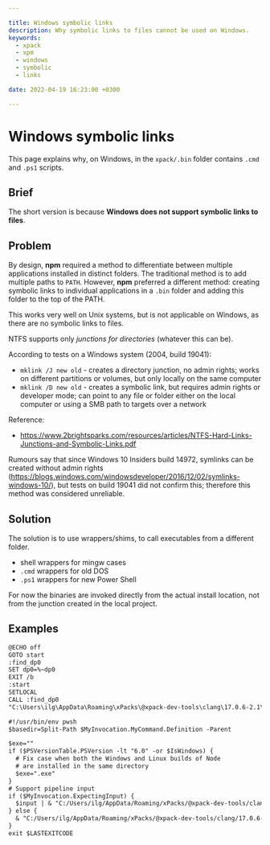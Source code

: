```yaml
---

title: Windows symbolic links
description: Why symbolic links to files cannot be used on Windows.
keywords:
  - xpack
  - xpm
  - windows
  - symbolic
  - links

date: 2022-04-19 16:23:00 +0300

---
```


# Windows symbolic links

This page explains why, on Windows, in the `xpack/.bin` folder contains
`.cmd` and `.ps1` scripts.

## Brief

The short version is because **Windows does not support symbolic
links to files**.

## Problem

By design, **npm** required a method to differentiate between multiple
applications installed in distinct folders. The traditional method is
to add multiple paths to `PATH`. However, **npm** preferred a different
method: creating symbolic links to individual applications in a `.bin`
folder and adding this folder to the top of the PATH.

This works very well on Unix systems, but is not applicable on Windows,
as there are no symbolic links to files.

NTFS supports only _junctions for directories_ (whatever this can be).

According to tests on a Windows system (2004, build 19041):

- `mklink /J new old` - creates a directory junction, no admin rights; works on different partitions or volumes, but only locally on the same computer
- `mklink /D new old` - creates a symbolic link, but requires admin rights or developer mode; can point to any file or folder either on the local computer or using a SMB path to targets over a network

Reference:

- https://www.2brightsparks.com/resources/articles/NTFS-Hard-Links-Junctions-and-Symbolic-Links.pdf

Rumours say that since Windows 10 Insiders build 14972, symlinks can be created without admin rights (https://blogs.windows.com/windowsdeveloper/2016/12/02/symlinks-windows-10/), but tests on build 19041 did not confirm this; therefore this method was considered unreliable.

## Solution

The solution is to use wrappers/shims, to call executables from a different folder.

- shell wrappers for mingw cases
- `.cmd` wrappers for old DOS
- `.ps1` wrappers for new Power Shell

For now the binaries are invoked directly from the actual install location,
not from the junction created in the local project.

## Examples

```txt title="clang.cmd"
@ECHO off
GOTO start
:find_dp0
SET dp0=%~dp0
EXIT /b
:start
SETLOCAL
CALL :find_dp0
"C:\Users\ilg\AppData\Roaming\xPacks\@xpack-dev-tools\clang\17.0.6-2.1\.content\bin\clang.exe"   %*
```

```txt title="clang.ps1"
#!/usr/bin/env pwsh
$basedir=Split-Path $MyInvocation.MyCommand.Definition -Parent

$exe=""
if ($PSVersionTable.PSVersion -lt "6.0" -or $IsWindows) {
  # Fix case when both the Windows and Linux builds of Node
  # are installed in the same directory
  $exe=".exe"
}
# Support pipeline input
if ($MyInvocation.ExpectingInput) {
  $input | & "C:/Users/ilg/AppData/Roaming/xPacks/@xpack-dev-tools/clang/17.0.6-2.1/.content/bin/clang.exe"   $args
} else {
  & "C:/Users/ilg/AppData/Roaming/xPacks/@xpack-dev-tools/clang/17.0.6-2.1/.content/bin/clang.exe"   $args
}
exit $LASTEXITCODE
```
